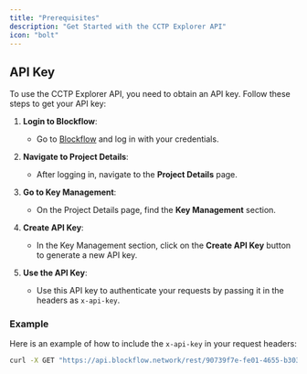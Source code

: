 ```yaml
---
title: "Prerequisites"
description: "Get Started with the CCTP Explorer API"
icon: "bolt"
---
```


## API Key

To use the CCTP Explorer API, you need to obtain an API key. Follow these steps to get your API key:

1. **Login to Blockflow**:

   - Go to [Blockflow](https://app.blockflow.network) and log in with your credentials.

2. **Navigate to Project Details**:

   - After logging in, navigate to the **Project Details** page.

3. **Go to Key Management**:

   - On the Project Details page, find the **Key Management** section.

4. **Create API Key**:

   - In the Key Management section, click on the **Create API Key** button to generate a new API key.

5. **Use the API Key**:
   - Use this API key to authenticate your requests by passing it in the headers as `x-api-key`.

### Example

Here is an example of how to include the `x-api-key` in your request headers:

```bash
curl -X GET "https://api.blockflow.network/rest/90739f7e-fe01-4655-b303-b6125ce7414f" -H "x-api-key: YOUR_API_KEY"
```
